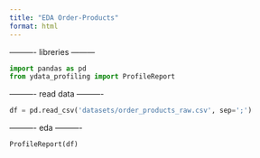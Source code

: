 ```yaml
---
title: "EDA Order-Products"
format: html
---
```


---------- libreries ---------
```python
import pandas as pd
from ydata_profiling import ProfileReport
```

---------- read data ----------
```python
df = pd.read_csv('datasets/order_products_raw.csv', sep=';')
```

---------- eda ----------
```python
ProfileReport(df)
```